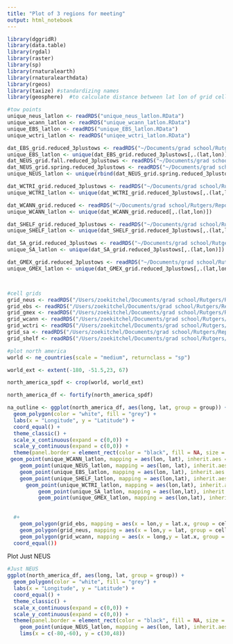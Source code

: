 ```yaml
---
title: "Plot of 3 regions for meeting"
output: html_notebook
---
```


```r
library(dggridR)
library(data.table)
library(rgdal)
library(raster)
library(sp)
library(rnaturalearth)
library(rnaturalearthdata)
library(rgeos)
library(taxize) #standardizing names
library(geosphere)  #to calculate distance between lat lon of grid cells

#tow points
unique_neus_latlon <- readRDS("unique_neus_latlon.RData")
unique_wcann_latlon <- readRDS("unique_wcann_latlon.RData")
unique_EBS_latlon <- readRDS("unique_EBS_latlon.RData")
unique_wctri_latlon <- readRDS("uniqee_wctri_latlon.RData")

dat_EBS_grid.reduced_3plustows <- readRDS("~/Documents/grad school/Rutgers/Repositories/trawl_spatial_turnover/data/gridded/USA-EBS/dat_EBS_grid.reduced_3plustows.rds")
unique_EBS_latlon <- unique(dat_EBS_grid.reduced_3plustows[,.(lat,lon)])
dat_NEUS_grid.fall.reduced_3plustows <- readRDS("~/Documents/grad school/Rutgers/Repositories/trawl_spatial_turnover/data/gridded/USA-NEUS/dat_NEUS_grid.fall.reduced_3plustows.RData")
dat_NEUS_grid.spring.reduced_3plustows <- readRDS("~/Documents/grad school/Rutgers/Repositories/trawl_spatial_turnover/data/gridded/USA-NEUS/dat_NEUS_grid.spring.reduced_3plustows.RData")
unique_NEUS_latlon <- unique(rbind(dat_NEUS_grid.spring.reduced_3plustows[,.(lat,lon)], dat_NEUS_grid.fall.reduced_3plustows[,.(lat,lon)]))

dat_WCTRI_grid.reduced_3plustows <- readRDS("~/Documents/grad school/Rutgers/Repositories/trawl_spatial_turnover/data/gridded/USA-WCTRI/dat_WCTRI_grid.reduced_3plustows.rds")
unique_WCTRI_latlon <- unique(dat_WCTRI_grid.reduced_3plustows[,.(lat,lon)])

dat_WCANN_grid.reduced <- readRDS("~/Documents/grad school/Rutgers/Repositories/trawl_spatial_turnover/data/gridded/USA-WCANN/dat_WCANN_grid.reduced.rds")
unique_WCANN_latlon <- unique(dat_WCANN_grid.reduced[,.(lat,lon)])

dat_SHELF_grid.reduced_3plustows <- readRDS("~/Documents/grad school/Rutgers/Repositories/trawl_spatial_turnover/data/gridded/USA-SHELF/dat_SHELF_grid.reduced_3plustows.rds")
unique_SHELF_latlon <- unique(dat_SHELF_grid.reduced_3plustows[,.(lat,lon)])

dat_SA_grid.reduced_3plustows <- readRDS("~/Documents/grad school/Rutgers/Repositories/trawl_spatial_turnover/data/gridded/USA-SA/dat_SA_grid.reduced_3plustows.rds")
unique_SA_latlon <- unique(dat_SA_grid.reduced_3plustows[,.(lat,lon)])

dat_GMEX_grid.reduced_3plustows <- readRDS("~/Documents/grad school/Rutgers/Repositories/trawl_spatial_turnover/data/gridded/USA-GMEX/dat_GMEX_grid.reduced_3plustows.rds")
unique_GMEX_latlon <- unique(dat_GMEX_grid.reduced_3plustows[,.(lat,lon)])



#cell grids
grid_neus <- readRDS("/Users/zoekitchel/Documents/grad school/Rutgers/Repositories/trawl_spatial_turnover/scale_exploration/grid_prep_code/grid_neus.RData")
grid_ebs <- readRDS("/Users/zoekitchel/Documents/grad school/Rutgers/Repositories/trawl_spatial_turnover/scale_exploration/grid_prep_code/grid_ebs.rds")
grid_gmex <- readRDS("/Users/zoekitchel/Documents/grad school/Rutgers/Repositories/trawl_spatial_turnover/scale_exploration/grid_prep_code/grid_gmex.rds")
grid_wcann <- readRDS("/Users/zoekitchel/Documents/grad school/Rutgers/Repositories/trawl_spatial_turnover/scale_exploration/grid_prep_code/grid_wcann.rds")
grid_wctri <- readRDS("/Users/zoekitchel/Documents/grad school/Rutgers/Repositories/trawl_spatial_turnover/scale_exploration/grid_prep_code/grid_wctri.rds")
grid_sa <- readRDS("/Users/zoekitchel/Documents/grad school/Rutgers/Repositories/trawl_spatial_turnover/scale_exploration/grid_prep_code/grid_sa.rds")
grid_shelf <- readRDS("/Users/zoekitchel/Documents/grad school/Rutgers/Repositories/trawl_spatial_turnover/scale_exploration/grid_prep_code/grid_shelf.rds")

```

```r
#plot north america
world <- ne_countries(scale = "medium", returnclass = "sp")

world_ext <- extent(-180, -51.5,23, 67)

north_america_spdf <- crop(world, world_ext)

north_america_df <- fortify(north_america_spdf)

na_outline <- ggplot(north_america_df, aes(long, lat, group = group)) +
  geom_polygon(color = "white", fill = "grey") +
  labs(x = "Longitude", y = "Latitude") +
  coord_equal() +
  theme_classic() +
  scale_x_continuous(expand = c(0,0)) +
  scale_y_continuous(expand = c(0,0)) +
  theme(panel.border = element_rect(color = "black", fill = NA, size = 1)) +
 geom_point(unique_WCANN_latlon, mapping = aes(lon, lat), inherit.aes = FALSE, shape = 18, size = 0.001, color = "red") +
    geom_point(unique_NEUS_latlon, mapping = aes(lon, lat), inherit.aes = FALSE, shape = 18, size = 0.001, color = "orange") +
    geom_point(unique_EBS_latlon, mapping = aes(lon, lat), inherit.aes = FALSE, shape = 18, size = 0.001, color = "green") +
    geom_point(unique_SHELF_latlon, mapping = aes(lon,lat), inherit.aes = FALSE, shape = 18, size = 0.001, color = "blue") +
      geom_point(unique_WCTRI_latlon, mapping = aes(lon,lat), inherit.aes = FALSE, shape = 18, size = 0.001, color = "violet") +
          geom_point(unique_SA_latlon, mapping = aes(lon,lat), inherit.aes = FALSE, shape = 18, size = 0.001, color = "purple") +
          geom_point(unique_GMEX_latlon, mapping = aes(lon,lat), inherit.aes = FALSE, shape = 18, size = 0.001, color = "black")
  
  
  #+
    geom_polygon(grid_ebs, mapping = aes(x = lon,y = lat.x, group = cell), inherit.aes = FALSE, color = "black", fill = NA, size = 0.1) +
    geom_polygon(grid_neus, mapping = aes(x = lon,y = lat, group = cell), inherit.aes = FALSE, color = "black", fill = NA, size = 0.1) +
    geom_polygon(grid_wcann, mapping = aes(x = long,y = lat.x, group = cell), inherit.aes = FALSE, color = "black", fill = NA, size = 0.1) +
  coord_equal())
```
Plot Just NEUS
```r
#Just NEUS
ggplot(north_america_df, aes(long, lat, group = group)) +
  geom_polygon(color = "white", fill = "grey") +
  labs(x = "Longitude", y = "Latitude") +
  coord_equal() +
  theme_classic() +
  scale_x_continuous(expand = c(0,0)) +
  scale_y_continuous(expand = c(0,0)) +
  theme(panel.border = element_rect(color = "black", fill = NA, size = 1)) +
    geom_point(unique_NEUS_latlon, mapping = aes(lon, lat), inherit.aes = FALSE, shape = 18, size = 0.001, color = "orange") +
    lims(x = c(-80,-60), y = c(30,48))

```

